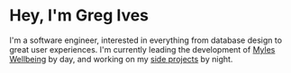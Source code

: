 # Hey, I'm Greg&nbsp;Ives

I'm a software engineer, interested in everything from database design to great user experiences. I'm currently leading the development of [Myles Wellbeing](https://myleswellbeing.com) by day, and working on my [side projects](/projects) by night.

